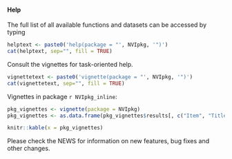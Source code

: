 #### Help
The full list of all available functions and datasets can be accessed by typing
``` r
helptext <- paste0('help(package = "', NVIpkg, '")')
cat(helptext, sep="", fill = TRUE)
```

Consult the vignettes for task-oriented help.
``` r
vignettetext <- paste0('vignette(package = "', NVIpkg, '")')
cat(vignettetext, sep="", fill = TRUE)
```

Vignettes in package `r NVIpkg_inline`:
```r
pkg_vignettes <- vignette(package = NVIpkg)
pkg_vignettes <- as.data.frame(pkg_vignettes$results[, c("Item", "Title")])

knitr::kable(x = pkg_vignettes)
```

Please check the NEWS for information on new features, bug fixes and other changes.

